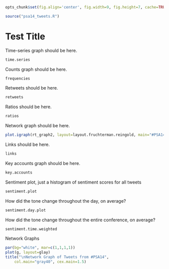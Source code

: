 ```r

opts_chunk$set(fig.align='center', fig.width=9, fig.height=7, cache=TRUE, results='hide', warning=FALSE, echo=FALSE, error=FALSE, comment=FALSE,message=FALSE)
```

```r

source("psa14_tweets.R")

```


# Test Title

Time-series graph should be here.
```r
time.series
```

Counts graph should be here.
```r
frequencies
```

Retweets should be here.
```r
retweets
```

Ratios should be here.
```r
ratios
```

Network graph should be here.
```r
plot.igraph(rt_graph2, layout=layout.fruchterman.reingold, main="#PSA14 Retweet Network")
```

Links should be here.
```r
links
```

Key accounts graph should be here.
```r
key.accounts
```

Sentiment plot, just a histogram of sentiment scores for all tweets
```r
sentiment.plot
```

How did the tone change throughout the day, on average?
```r
sentiment.day.plot
```

How did the tone change throughout the entire conference, on average?
```r
sentiment.time.weighted
```

Network Graphs
```r

par(bg="white", mar=c(1,1,1,1))
plot(g, layout=glay)
title("\nNetwork Graph of Tweets from #PSA14",
    col.main="gray40", cex.main=1.5)

```
